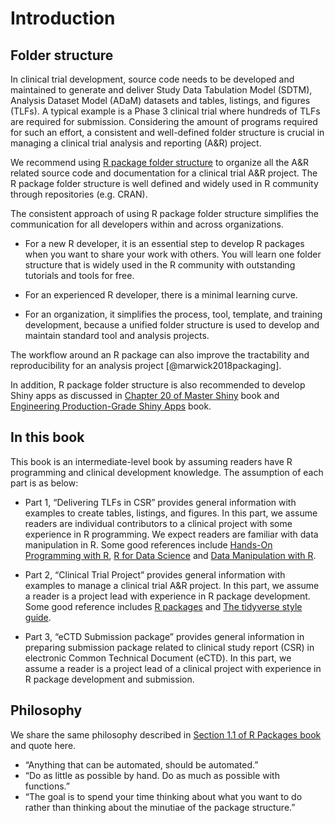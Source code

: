 # Introduction {#intro}

## Folder structure 

In clinical trial development, source code needs to be developed and maintained to generate and deliver 
Study Data Tabulation Model (SDTM), Analysis Dataset Model (ADaM) datasets and tables, listings, and figures (TLFs).
A typical example is a Phase 3 clinical trial where hundreds of TLFs are required for submission. 
Considering the amount of programs required for such an effort, 
a consistent and well-defined folder structure is crucial in 
managing a clinical trial analysis and reporting (A&R) project. 

We recommend using 
[R package folder structure](https://github.com/rstudio/cheatsheets/raw/master/package-development.pdf) 
to organize all the A&R related source code and documentation for a clinical trial A&R project. 
The R package folder structure is well defined and widely used in R community through repositories (e.g. CRAN).

The consistent approach of using R package folder structure 
simplifies the communication for all developers within and across organizations.

- For a new R developer, 
it is an essential step to develop R packages 
when you want to share your work with others. 
You will learn one folder structure that is widely used 
in the R community with outstanding tutorials and tools for free. 

- For an experienced R developer, there is a minimal learning curve.

- For an organization, it simplifies the process, tool, template, 
and training development, because a unified folder structure is used 
to develop and maintain standard tool and analysis projects.  

The workflow around an R package can also improve 
the tractability and reproducibility for an analysis project [@marwick2018packaging].

In addition, R package folder structure is also recommended 
to develop Shiny apps as discussed 
in [Chapter 20 of Master Shiny](https://mastering-shiny.org/scaling-packaging.html) book 
and [Engineering Production-Grade Shiny Apps](https://engineering-shiny.org/golem.html) book.   

## In this book

This book is an intermediate-level book by 
assuming readers have R programming and clinical development knowledge.
The assumption of each part is as below:

- Part 1, "Delivering TLFs in CSR" provides general information with examples 
to create tables, listings, and figures. 
In this part, we assume readers are individual contributors to a clinical project
with some experience in R programming. 
We expect readers are familiar with data manipulation in R. 
Some good references include [Hands-On Programming with R](https://rstudio-education.github.io/hopr/),
[R for Data Science](https://r4ds.had.co.nz/) and 
[Data Manipulation with R](https://www.amazon.com/Data-Manipulation-R-Use/dp/0387747303).

- Part 2, "Clinical Trial Project" provides general information 
with examples to manage a clinical trial A&R project. 
In this part, we assume a reader is a project lead with experience in R package development. 
Some good reference includes [R packages](https://r-pkgs.org/) and 
[The tidyverse style guide](https://style.tidyverse.org/). 

- Part 3, "eCTD Submission package"
provides general information in preparing 
submission package related to clinical study report (CSR) in 
electronic Common Technical Document (eCTD). 
In this part, we assume a reader is a project lead of a clinical project 
with experience in R package development and submission.     

## Philosophy 

We share the same philosophy described in 
[Section 1.1 of R Packages book](https://r-pkgs.org/intro.html?q=Marwick#intro-phil) 
and quote here.

- "Anything that can be automated, should be automated." 
- "Do as little as possible by hand. Do as much as possible with functions." 
- "The goal is to spend your time thinking about what you want to do 
rather than thinking about the minutiae of the package structure."
